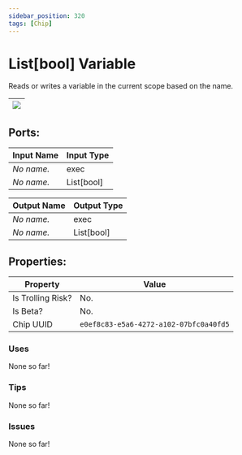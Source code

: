 ```yaml
---
sidebar_position: 320
tags: [Chip]
---
```


# List[bool] Variable


Reads or writes a variable in the current scope based on the name.

| ![](https://images-ext-2.discordapp.net/external/MPmIaQzlEPmgGWlgi-WxBBXt0Bjv_zWPkg1y1f_sy3s/https/www.recroomcircuits.com/image/circuit/absolute-value?width=206&height=108) |
|-----|

## Ports:

| Input Name | Input Type |
|-----------|-----------|
| *No name.* | exec |
| *No name.* | List[bool] |

| Output Name | Output Type |
|-----------|-----------|
| *No name.* | exec |
| *No name.* | List[bool] |

## Properties:

| Property  | Value |
|-------------------|-----------|
| Is Trolling Risk? | No. |
| Is Beta? | No. |
| Chip UUID | `e0ef8c83-e5a6-4272-a102-07bfc0a40fd5` |

### Uses

None so far!

### Tips

None so far!

### Issues

None so far!